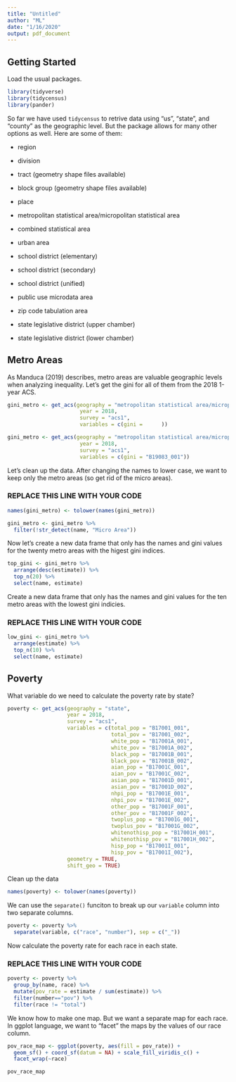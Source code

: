 ```yaml
---
title: "Untitled"
author: "ML"
date: "1/16/2020"
output: pdf_document
---
```


## Getting Started

Load the usual packages.

```r
library(tidyverse)
library(tidycensus)
library(pander)
```

So far we have used `tidycensus` to retrive data using "us", "state", and "county" as the geographic level. But the package allows for many other options as well. Here are some of them:

- region

- division

- tract (geometry shape files available)

- block group (geometry shape files available)

- place

- metropolitan statistical area/micropolitan statistical area

- combined statistical area

- urban area

- school district (elementary)

- school district (secondary)

- school district (unified)

- public use microdata area

- zip code tabulation area

- state legislative district (upper chamber)

- state legislative district (lower chamber)


## Metro Areas

As Manduca (2019) describes, metro areas are valuable geographic levels when analyzing inequality. Let's get the gini for all of them from the 2018 1-year ACS.

```r
gini_metro <- get_acs(geography = "metropolitan statistical area/micropolitan statistical area",
                       year = 2018,
                       survey = "acs1",
                       variables = c(gini =      ))
```

```r
gini_metro <- get_acs(geography = "metropolitan statistical area/micropolitan statistical area",
                       year = 2018,
                       survey = "acs1",
                       variables = c(gini = "B19083_001"))
```

Let's clean up the data. After changing the names to lower case, we want to keep only the metro areas (so get rid of the micro areas).

### REPLACE THIS LINE WITH YOUR CODE

```r
names(gini_metro) <- tolower(names(gini_metro))

gini_metro <- gini_metro %>%
  filter(!str_detect(name, "Micro Area"))
```


Now let's create a new data frame that only has the names and gini values for the twenty metro areas with the higest gini indices.

```r
top_gini <- gini_metro %>%
  arrange(desc(estimate)) %>%
  top_n(20) %>%
  select(name, estimate)
```

Create a new data frame that only has the names and gini values for the ten metro areas with the lowest gini indicies.

### REPLACE THIS LINE WITH YOUR CODE

```r
low_gini <- gini_metro %>%
  arrange(estimate) %>%
  top_n(10) %>%
  select(name, estimate)
```



## Poverty

What variable do we need to calculate the poverty rate by state?

```r
poverty <- get_acs(geography = "state",
                   year = 2018,
                   survey = "acs1",
                   variables = c(total_pop = "B17001_001",
                                 total_pov = "B17001_002",
                                 white_pop = "B17001A_001",
                                 white_pov = "B17001A_002",
                                 black_pop = "B17001B_001",
                                 black_pov = "B17001B_002",
                                 aian_pop = "B17001C_001",
                                 aian_pov = "B17001C_002",
                                 asian_pop = "B17001D_001",
                                 asian_pov = "B17001D_002",
                                 nhpi_pop = "B17001E_001",
                                 nhpi_pov = "B17001E_002",
                                 other_pop = "B17001F_001",
                                 other_pov = "B17001F_002",
                                 twoplus_pop = "B17001G_001",
                                 twoplus_pov = "B17001G_002",
                                 whitenothisp_pop = "B17001H_001",
                                 whitenothisp_pov = "B17001H_002",
                                 hisp_pop = "B17001I_001",
                                 hisp_pov = "B17001I_002"),
                   geometry = TRUE,
                   shift_geo = TRUE)
```

Clean up the data

```r
names(poverty) <- tolower(names(poverty))
```

We can use the `separate()` funciton to break up our `variable` column into two separate columns. 

```r
poverty <- poverty %>%
  separate(variable, c("race", "number"), sep = c("_"))
```

Now calculate the poverty rate for each race in each state.

### REPLACE THIS LINE WITH YOUR CODE

```r
poverty <- poverty %>%
  group_by(name, race) %>%
  mutate(pov_rate = estimate / sum(estimate)) %>%
  filter(number=="pov") %>%
  filter(race != "total")
```

We know how to make one map. But we want a separate map for each race. In ggplot language, we want to "facet" the maps by the values of our race column.

```r
pov_race_map <- ggplot(poverty, aes(fill = pov_rate)) + 
  geom_sf() + coord_sf(datum = NA) + scale_fill_viridis_c() +
  facet_wrap(~race)

pov_race_map
```
